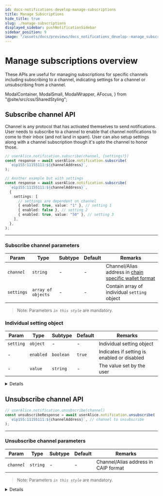 ```yaml
---
id: docs-notifications-develop-manage-subscriptions
title: Manage Subscriptions
hide_title: true
slug: ./manage-subscriptions
displayed_sidebar: pushNotificationSidebar
sidebar_position: 9
image: "/assets/docs/previews/docs_notifications_develop--manage_subscriptions.png"
---
```


# Manage subscriptions overview

These APIs are useful for managing subscriptions for specific channels including subscribing to a channel, indicating settings for a channel or unsubscribing from a channel.

<head>
  <title>{"Managa Subscriptions | Push Notifications | Push Documentation"}
  </title>
</head>

  ModalContainer,
  ModalSmall,
  ModalWrapper,
  AFocus,
} from "@site/src/css/SharedStyling";

## Subscribe channel API

Channel is any protocol that has activated themselves to send notifications. User needs to subscribe to a channel to enable that channel notifications to come to their inbox (and not land in spam). User can also setup settings along with a channel subscription though it's upto the channel to honor those.

<Tabs className="codetabs" groupId="code-examples">
  <TabItem value="js" attributes={{className: "codetab js"}} default>

```typescript
// userAlice.notification.subscribe(channel, {settings?})
const response = await userAlice.notification.subscribe(
  `eip155:11155111:${channelAddress}`,
);

// Another example but with settings
const response = await userAlice.notification.subscribe(
  `eip155:11155111:${channelAddress}`,
  {
    settings: [
      // settings are dependent on channel
      { enabled: true, value: "1" }, // setting 1
      { enabled: false }, // setting 2
      { enabled: true, value: "50" }, // setting 3
    ],
  },
);
```

  </TabItem>
</Tabs>

---

### Subscribe channel parameters

| Param       | Type               | Subtype | Default | Remarks                                                                                                                        |
| ----------- | ------------------ | ------- | ------- | ------------------------------------------------------------------------------------------------------------------------------ |
| _`channel`_ | `string`           | -       | -       | Channel/Alias address in [chain specific wallet format](/docs/notifications/important-concepts/#chain-specific-wallet-address) |
| `settings`  | `array of objects` | -       | -       | Contain array of individual `setting` object                                                                                   |

> Note: Parameters _`in this style`_ are mandatory.

### Individual setting object

| Param     | Type      | Subtype   | Default | Remarks                                     |
| --------- | --------- | --------- | ------- | ------------------------------------------- |
| `setting` | `object`  | -         | -       | Individual setting object                   |
| -         | `enabled` | `boolean` | `true`  | Indicates if setting is enabled or disabled |
| -         | `value`   | `string`  | -       | The value set by the user                   |

<Details summary="Expected response">

```typescript
{ status: 204, message: 'successfully opted into channel' }
```

</Details>

## Unsubscribe channel API

<Tabs className="codetabs" groupId="code-examples">
  <TabItem value="js" attributes={{className: "codetab js"}} default>

```typescript
// userAlice.notification.unsubscribe(channel)
const unsubscribeResponse = await userAlice.notification.unsubscribe(
  `eip155:11155111:${channelAddress}`, // channel to unsubscribe
);
```

  </TabItem>
</Tabs>

---

### Unsubscribe channel parameters

| Param       | Type     | Subtype | Default | Remarks                              |
| ----------- | -------- | ------- | ------- | ------------------------------------ |
| _`channel`_ | `string` | -       | -       | Channel/Alias address in CAIP format |

> Note: Parameters _`in this style`_ are mandatory.

<Details summary="Expected response">

```typescript
{ status: 204, message: 'successfully opted out channel' }
```

</Details>
